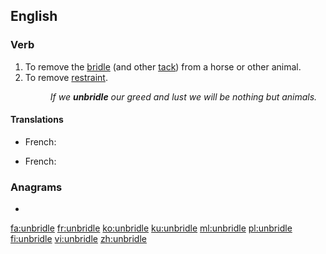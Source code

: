 ==English==

===Verb===
{{en-verb|unbridles|unbridling|unbridled|unbridled}}

# To remove the [[bridle]] (and other [[tack]]) from a horse or other animal.
# To remove [[restraint]].
#: ''If we '''unbridle''' our greed and lust we will be nothing but animals.''

====Translations====
{{trans-top|To remove the bridle}}
* French: {{t+|fr|débrider}}
{{trans-mid}}
{{trans-bottom}}
{{trans-top|To remove restraint}}
* French: {{t+|fr|débrider}}
{{trans-mid}}
{{trans-bottom}}

===Anagrams===
* {{l|en|Dubliner}}

[[fa:unbridle]]
[[fr:unbridle]]
[[ko:unbridle]]
[[ku:unbridle]]
[[ml:unbridle]]
[[pl:unbridle]]
[[fi:unbridle]]
[[vi:unbridle]]
[[zh:unbridle]]